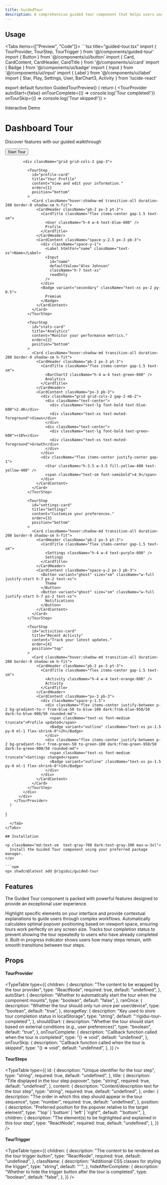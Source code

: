 ```yaml
---
title: GuidedTour
description: A comprehensive guided tour component that helps users understand your interface through interactive step-by-step walkthroughs.
---
```



## Usage

<Tabs items={["Preview", "Code"]}>
  <Tab value="Preview">
    <GuidedTourPreview />
  </Tab>
  <Tab value="Code">
    ```tsx title="guided-tour.tsx"
import { TourProvider, TourStep, TourTrigger } from '@/components/guided-tour'
import { Button } from '@/components/ui/button'
import { Card, CardContent, CardHeader, CardTitle } from '@/components/ui/card'
import { Badge } from '@/components/ui/badge'
import { Input } from '@/components/ui/input'
import { Label } from '@/components/ui/label'
import { Star, Play, Settings, User, BarChart3, Activity } from 'lucide-react'

export default function GuidedTourPreview() {
      return (
        <TourProvider
          autoStart={false}
          onTourComplete={() => console.log('Tour completed!')}
          onTourSkip={() => console.log('Tour skipped!')}
        >
          <div className="w-full max-w-4xl mx-auto p-3 space-y-4">
            <div className="text-center space-y-3">
              <div className="inline-flex items-center gap-1.5 px-2.5 py-1 bg-primary/10 rounded-full">
                <Star className="h-3.5 w-3.5 text-primary" />
                <span className="text-xs font-medium text-primary">Interactive Demo</span>
              </div>
              <h1 className="text-xl sm:text-2xl font-bold">Dashboard Tour</h1>
              <p className="text-muted-foreground text-xs sm:text-sm max-w-xs mx-auto">
                Discover features with our guided walkthrough
              </p>
              <TourTrigger>
                <Button size="sm" className="mt-2">
                  <Play className="h-3.5 w-3.5 mr-1.5" />
                  Start Tour
                </Button>
              </TourTrigger>
            </div>

            <div className="grid grid-cols-2 gap-3">

              <TourStep
                id="profile-card"
                title="Your Profile"
                content="View and edit your information."
                order={1}
                position="bottom"
              >
                <Card className="hover:shadow-md transition-all duration-200 border-0 shadow-sm h-fit">
                  <CardHeader className="pb-2 px-3 pt-3">
                    <CardTitle className="flex items-center gap-1.5 text-sm">
                      <User className="h-4 w-4 text-blue-600" />
                      Profile
                    </CardTitle>
                  </CardHeader>
                  <CardContent className="space-y-2.5 px-3 pb-3">
                    <div className="space-y-1">
                      <Label htmlFor="name" className="text-xs">Name</Label>
                      <Input
                        id="name"
                        defaultValue="Alex Johnson"
                        className="h-7 text-xs"
                        readOnly
                      />
                    </div>
                    <Badge variant="secondary" className="text-xs px-2 py-0.5">
                      Premium
                    </Badge>
                  </CardContent>
                </Card>
              </TourStep>

              <TourStep
                id="stats-card"
                title="Analytics"
                content="Monitor your performance metrics."
                order={2}
                position="bottom"
              >
                <Card className="hover:shadow-md transition-all duration-200 border-0 shadow-sm h-fit">
                  <CardHeader className="pb-2 px-3 pt-3">
                    <CardTitle className="flex items-center gap-1.5 text-sm">
                      <BarChart3 className="h-4 w-4 text-green-600" />
                      Analytics
                    </CardTitle>
                  </CardHeader>
                  <CardContent className="px-3 pb-3">
                    <div className="grid grid-cols-2 gap-2 mb-2">
                      <div className="text-center">
                        <div className="text-lg font-bold text-blue-600">2.4K</div>
                        <div className="text-xs text-muted-foreground">Views</div>
                      </div>
                      <div className="text-center">
                        <div className="text-lg font-bold text-green-600">+18%</div>
                        <div className="text-xs text-muted-foreground">Growth</div>
                      </div>
                    </div>
                    <div className="flex items-center justify-center gap-1">
                      <Star className="h-3.5 w-3.5 fill-yellow-400 text-yellow-400" />
                      <span className="text-sm font-semibold">4.9</span>
                    </div>
                  </CardContent>
                </Card>
              </TourStep>

              <TourStep
                id="settings-card"
                title="Settings"
                content="Customize your preferences."
                order={3}
                position="bottom"
              >
                <Card className="hover:shadow-md transition-all duration-200 border-0 shadow-sm h-fit">
                  <CardHeader className="pb-2 px-3 pt-3">
                    <CardTitle className="flex items-center gap-1.5 text-sm">
                      <Settings className="h-4 w-4 text-purple-600" />
                      Settings
                    </CardTitle>
                  </CardHeader>
                  <CardContent className="space-y-2 px-3 pb-3">
                    <Button variant="ghost" size="sm" className="w-full justify-start h-7 px-2 text-xs">
                      Theme
                    </Button>
                    <Button variant="ghost" size="sm" className="w-full justify-start h-7 px-2 text-xs">
                      Notifications
                    </Button>
                  </CardContent>
                </Card>
              </TourStep>

              <TourStep
                id="activities-card"
                title="Recent Activity"
                content="Track your latest updates."
                order={4}
                position="top"
              >
                <Card className="hover:shadow-md transition-all duration-200 border-0 shadow-sm h-fit">
                  <CardHeader className="pb-2 px-3 pt-3">
                    <CardTitle className="flex items-center gap-1.5 text-sm">
                      <Activity className="h-4 w-4 text-orange-600" />
                      Activity
                    </CardTitle>
                  </CardHeader>
                  <CardContent className="px-3 pb-3">
                    <div className="space-y-1.5">
                      <div className="flex items-center justify-between p-2 bg-gradient-to-r from-blue-50 to-blue-100 dark:from-blue-950/50 dark:to-blue-900/50 rounded-md">
                        <span className="text-xs font-medium truncate">Profile updated</span>
                        <Badge variant="outline" className="text-xs px-1.5 py-0 ml-1 flex-shrink-0">2h</Badge>
                      </div>
                      <div className="flex items-center justify-between p-2 bg-gradient-to-r from-green-50 to-green-100 dark:from-green-950/50 dark:to-green-900/50 rounded-md">
                        <span className="text-xs font-medium truncate">Settings changed</span>
                        <Badge variant="outline" className="text-xs px-1.5 py-0 ml-1 flex-shrink-0">1d</Badge>
                      </div>
                    </div>
                  </CardContent>
                </Card>
              </TourStep>
            </div>
          </div>
        </TourProvider>
      )

}

````
  </Tab>
</Tabs>

## Installation

<p className="md:text-sm  text-gray-700 dark:text-gray-300 max-w-3xl">
  Install the Guided Tour component using your preferred package manager.
</p>

```npm
npx shadcn@latest add @rigidui/guided-tour
````

## Features

<p className="md:text-sm mb-4!  text-gray-700 dark:text-gray-300 max-w-3xl">
  The Guided Tour component is packed with powerful features designed to provide
  an exceptional user experience.
</p>

<Cards>
  <Card title="Interactive Guidance">
    Highlight specific elements on your interface and provide contextual
    explanations to guide users through complex workflows.
  </Card>
  <Card title="Smart Positioning">
    Automatically calculates optimal popover positioning based on viewport
    space, ensuring tours work perfectly on any screen size.
  </Card>
  <Card title="Completion Tracking">
    Tracks tour completion status to prevent showing the tour repeatedly to
    users who have already completed it.
  </Card>
  <Card title="Progress Tracking">
    Built-in progress indicator shows users how many steps remain, with smooth
    transitions between tour steps.
  </Card>
</Cards>

## Props

#### TourProvider

<TypeTable
  type={{
    children: {
      description: "The content to be wrapped by the tour provider",
      type: "ReactNode",
      required: true,
      default: "undefined",
    },
    autoStart: {
      description:
        "Whether to automatically start the tour when the component mounts",
      type: "boolean",
      default: "false",
    },
    ranOnce: {
      description: "Whether the tour should only run once per user/device",
      type: "boolean",
      default: "true",
    },
    storageKey: {
      description: "Key used to store tour completion status in localStorage",
      type: "string",
      default: "'rigidui-tour-completed'",
    },
    shouldStart: {
      description:
        "Whether the tour should start based on external conditions (e.g., user preferences)",
      type: "boolean",
      default: "true",
    },
    onTourComplete: {
      description: "Callback function called when the tour is completed",
      type: "() => void",
      default: "undefined",
    },
    onTourSkip: {
      description: "Callback function called when the tour is skipped",
      type: "() => void",
      default: "undefined",
    },
  }}
/>

#### TourSteps

<TypeTable
  type={{
    id: {
      description: "Unique identifier for the tour step",
      type: "string",
      required: true,
      default: "undefined",
    },
    title: {
      description: "Title displayed in the tour step popover",
      type: "string",
      required: true,
      default: "undefined",
    },
    content: {
      description: "Content/description text for the tour step",
      type: "string",
      required: true,
      default: "undefined",
    },
    order: {
      description:
        "The order in which this step should appear in the tour sequence",
      type: "number",
      required: true,
      default: "undefined",
    },
    position: {
      description:
        "Preferred position for the popover relative to the target element",
      type: "'top' | 'bottom' | 'left' | 'right'",
      default: "'bottom'",
    },
    children: {
      description:
        "The element(s) to be highlighted and explained in this tour step",
      type: "ReactNode",
      required: true,
      default: "undefined",
    },
  }}
/>

#### TourTrigger

<TypeTable
  type={{
    children: {
      description: "The content to be rendered as the tour trigger button",
      type: "ReactNode",
      required: true,
      default: "undefined",
    },
    className: {
      description: "Additional CSS classes for styling the trigger",
      type: "string",
      default: "''",
    },
    hideAfterComplete: {
      description:
        "Whether to hide the trigger button after the tour is completed",
      type: "boolean",
      default: "false",
    },
  }}
/>
